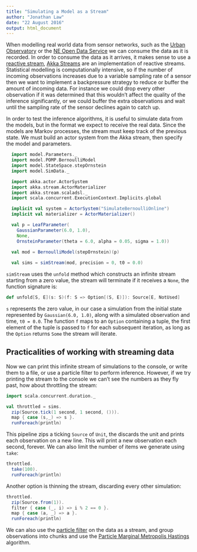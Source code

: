 ```yaml
---
title: "Simulating a Model as a Stream"
author: "Jonathan Law"
date: "22 August 2016"
output: html_document
---
```


When modelling real world data from sensor networks, such as the [Urban Observatory](http://uoweb1.ncl.ac.uk/) or the [NE Open Data Service](https://www.netraveldata.co.uk/) we can consume the data as it is recorded. In order to consume the data as it arrives, it makes sense to use a [reactive stream](http://www.reactive-streams.org/), [Akka Streams](http://akka.io/) are an implementation of reactive streams. Statistical modelling is computationally intensive, so if the number of incoming observations increases due to a variable sampling rate of a sensor then we want to implement a backpressure strategy to reduce or buffer the amount of incoming data. For instance we could drop every other observation if it was determined that this wouldn't affect the quality of the inference significantly, or we could buffer the extra observations and wait until the sampling rate of the sensor declines again to catch up.

In order to test the inference algorithms, it is useful to simulate data from the models, but in the format we expect to receive the real data. Since the models are Markov processes, the stream must keep track of the previous state. We must build an actor system from the Akka stream, then specify the model and parameters.

```scala
  import model.Parameters._
  import model.POMP.BernoulliModel
  import model.StateSpace.stepOrnstein
  import model.SimData._

  import akka.actor.ActorSystem
  import akka.stream.ActorMaterializer
  import akka.stream.scaladsl._
  import scala.concurrent.ExecutionContext.Implicits.global

  implicit val system = ActorSystem("SimulateBernoulliOnline")
  implicit val materializer = ActorMaterializer()

  val p = LeafParameter(
    GaussianParameter(6.0, 1.0),
    None,
    OrnsteinParameter(theta = 6.0, alpha = 0.05, sigma = 1.0))
  
  val mod = BernoulliModel(stepOrnstein)(p)

  val sims = simStream(mod, precision = 0, t0 = 0.0)
```

`simStream` uses the `unfold` method which constructs an infinite stream starting from a zero value, the stream will terminate if it receives a `None`, the function signature is:

```scala
def unfold[S, E](s: S)(f: S => Option[(S, E)]): Source[E, NotUsed]
```

`s` represents the zero value, in our case a simulation from the initial state represented by `Gaussian(6.0, 1.0)`, along with a simulated observation and time, `t0 = 0.0`. The function `f` maps to an `Option` containing a tuple, the first element of the tuple is passed to `f` for each subsequent iteration, as long as the `Option` returns `Some` the stream will iterate. 

## Practicalities of working with streaming data

Now we can print this infinite stream of simulations to the console, or write them to a file, or use a particle filter to perform inference. However, if we try printing the stream to the console we can't see the numbers as they fly past, how about throttling the stream:

```scala
import scala.concurrent.duration._

val throttled = sims.
  zip(Source.tick(1 second, 1 second, ())).
  map { case (s,_) => s }.
  runForeach(println)
```

This pipeline zips a ticking `Source` of `Unit`, the discards the unit and prints each observation on a new line. This will print a new observation each second, forever. We can also limit the number of items we generate using `take`:

```scala
throttled.
  take(100).
  runForeach(println)
```

Another option is thinning the stream, discarding every other simulation:

```scala
throttled.
  zip(Source.from(1)).
  filter { case (_, i) => i % 2 == 0 }.
  map { case (a, _) => a }.
  runForeach(println)
```

We can also use the [particle filter](The-Particle-Filter) on the data as a stream, and group observations into chunks and use the [Particle Marginal Metropolis Hastings](Streaming-MCMC) algorithm.